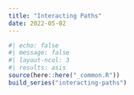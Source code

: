 ```yaml
---
title: "Interacting Paths"
date: 2022-05-02
---
```

  
```r
#| echo: false
#| message: false
#| layout-ncol: 3
#| results: asis
source(here::here("_common.R"))
build_series("interacting-paths")
```

